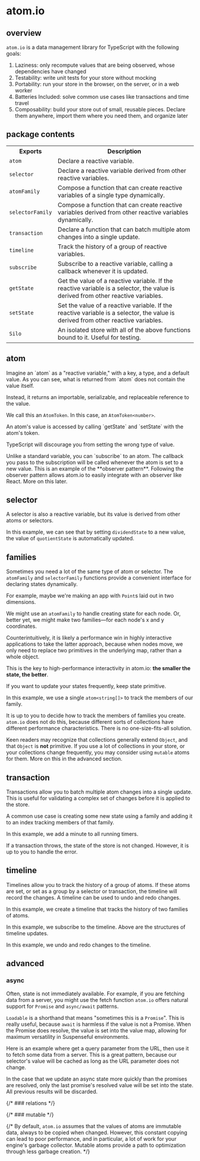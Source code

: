 # atom.io

## overview

`atom.io` is a data management library for TypeScript with the following goals:

1. Laziness: only recompute values that are being observed, whose dependencies have changed
2. Testability: write unit tests for your store without mocking
3. Portability: run your store in the browser, on the server, or in a web worker
4. Batteries Included: solve common use cases like transactions and time travel
5. Composability: build your store out of small, reusable pieces. Declare them anywhere, import them where you need them, and organize later

## package contents

<table>
  <tbody>
    <tr>
      <th>Exports</th>
      <th>Description</th>
    </tr>
    <tr>
      <td>
        <code>atom</code>
      </td>
      <td>Declare a reactive variable.</td>
    </tr>
    <tr>
      <td>
        <code>selector</code>
      </td>
      <td>
        Declare a reactive variable derived from other reactive variables.
      </td>
    </tr>
    <tr>
      <td>
        <code>atomFamily</code>
      </td>
      <td>
        Compose a function that can create reactive variables of a single type
        dynamically.
      </td>
    </tr>
    <tr>
      <td>
        <code>selectorFamily</code>
      </td>
      <td>
        Compose a function that can create reactive variables derived from other
        reactive variables dynamically.
      </td>
    </tr>
    <tr>
      <td>
        <code>transaction</code>
      </td>
      <td>
        Declare a function that can batch multiple atom changes into a single
        update.
      </td>
    </tr>
    <tr>
      <td>
        <code>timeline</code>
      </td>
      <td>Track the history of a group of reactive variables.</td>
    </tr>
    <tr>
      <td>
        <code>subscribe</code>
      </td>
      <td>
        Subscribe to a reactive variable, calling a callback whenever it is
        updated.
      </td>
    </tr>
    <tr>
      <td>
        <code>getState</code>
      </td>
      <td>
        Get the value of a reactive variable. If the reactive variable is a
        selector, the value is derived from other reactive variables.
      </td>
    </tr>
    <tr>
      <td>
        <code>setState</code>
      </td>
      <td>
        Set the value of a reactive variable. If the reactive variable is a
        selector, the value is derived from other reactive variables.
      </td>
    </tr>
    <tr>
      <td>
        <code>Silo</code>
      </td>
      <td>
        An isolated store with all of the above functions bound to it. Useful
        for testing.
      </td>
    </tr>
  </tbody>
</table>

## atom


<DeclareAnAtom />
Imagine an `atom` as a "reactive variable," with a key, a type, and a default value.

<AnAtomTokenIsAReference />
As you can see, what is returned from `atom` does not contain the value itself.

Instead, it returns an importable, serializable, and replaceable reference to the value.

We call this an `AtomToken`. In this case, an `AtomToken<number>`.

<GetAndSetAnAtom />
An atom's value is accessed by calling `getState` and `setState` with the atom's
token.

TypeScript will discourage you from setting the wrong type of value.

<SubscribeToAnAtom />
Unlike a standard variable, you can `subscribe` to an atom. The callback you pass
to the subscription will be called whenever the atom is set to a new value.

<SubscribePowersIntegrations />
This is an example of the **observer pattern**. Following the observer pattern allows
atom.io to easily integrate with an observer like React. More on this later.

## selector


<DeclareASelector />

A selector is also a reactive variable, but its value is derived from other atoms or selectors.

<UseASelector />

In this example, we can see that by setting `dividendState` to a new value, the value of `quotientState` is automatically updated.

## families


Sometimes you need a lot of the same type of atom or selector. The `atomFamily` and `selectorFamily` functions provide a convenient interface for declaring states dynamically.

<DeclareAFamily />

For example, maybe we're making an app with `Point`s laid out in two dimensions.

We might use an `atomFamily` to handle creating state for each node. Or, better yet, we might make two families—for each node's x and y coordinates.

Counterintuitively, it is likely a performance win in highly interactive applications to take the latter approach, because when nodes move, we only need to replace two primitives in the underlying map, rather than a whole object.

This is the key to high-performance interactivity in atom.io: **the smaller the state, the better**.

If you want to update your states frequently, keep state primitive.

<UseAnIndexToTrackFamilyMembers />

In this example, we use a single `atom<string[]>` to track the members of our family.

It is up to you to decide how to track the members of families you create. `atom.io` does not do this, because different sorts of collections have different performance characteristics. There is no one-size-fits-all solution.

Keen readers may recognize that collections generally extend `Object`, and that `Object` is **not** primitive. If you use a lot of collections in your store, or your collections change frequently, you may consider using `mutable` atoms for them. More on this in the advanced section.

## transaction


Transactions allow you to batch multiple atom changes into a single update. This is useful for validating a complex set of changes before it is applied to the store.

<CallAFamilyInATransaction />

A common use case is creating some new state using a family and adding it to an index tracking members of that family.

<IterateThroughAnIndexChangingTheValueOfSomeAtoms />

In this example, we add a minute to all running timers.

<TryCatchAFailedTransaction />

If a transaction throws, the state of the store is not changed. However, it is up to you to handle the error.

## timeline


Timelines allow you to track the history of a group of atoms. If these atoms are set, or set as a group by a selector or transaction, the timeline will record the changes. A timeline can be used to undo and redo changes.

<CreateATimeline />

In this example, we create a timeline that tracks the history of two families of atoms.

<SubscribeToATimeline />

In this example, we subscribe to the timeline. Above are the structures of timeline updates.

<UndoAndRedoChanges />

In this example, we undo and redo changes to the timeline.

## advanced

### async


Often, state is not immediately available. For example, if you are fetching data from a server, you might use the fetch function `atom.io` offers natural support for `Promise` and `async/await` patterns.

<AwaitYourState />

`Loadable` is a shorthand that means "sometimes this is a `Promise`". This is really useful, because `await` is harmless if the value is not a Promise. When the Promise does resolve, the value is set into the value map, allowing for maximum versatility in Suspenseful environments.

<LoadableSelector />

Here is an example where get a query parameter from the URL, then use it to fetch some data from a server. This is a great pattern, because our selector's value will be cached as long as the URL parameter does not change.

<AvoidRaceBetweenPromises />

In the case that we update an async state more quickly than the promises are resolved, only the last promise's resolved value will be set into the state. All previous results will be discarded.

{/* ### relations */}

{/* ### mutable */}

{/* By default, `atom.io` assumes that the values of atoms are immutable data, always to be copied when changed. However, this constant copying can lead to poor performance, and in particular, a lot of work for your engine's garbage collector. Mutable atoms provide a path to optimization through less garbage creation. */}
